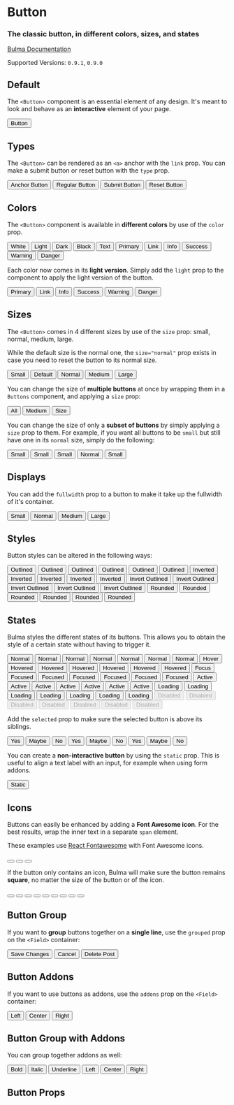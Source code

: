 


<Meta title="Elements/Button" component={Button} />

# Button

### The classic **button**, in different colors, sizes, and states

[Bulma Documentation](https://bulma.io/documentation/elements/button/)

Supported Versions: `0.9.1`, `0.9.0`

## Default

The `<Button>` component is an essential element of any design. It's meant to look and behave as an **interactive** element of your page.

<Canvas>
  <Story name="Default">
    <Button>Button</Button>
  </Story>
</Canvas>

## Types

The `<Button>` can be rendered as an `<a>` anchor with the `link` prop. You can make a submit button or reset button with the `type` prop.

<Canvas>
  <Story name="Types">
    <Buttons>
      <Button link>Anchor Button</Button>
      <Button>Regular Button</Button>
      <Button type="submit">Submit Button</Button>
      <Button type="reset">Reset Button</Button>
    </Buttons>
  </Story>
</Canvas>

## Colors

The `<Button>` component is available in **different colors** by use of the `color` prop.

<Canvas>
  <Story name="Colors">
    <Buttons>
      <Button color="white">White</Button>
      <Button color="light">Light</Button>
      <Button color="dark">Dark</Button>
      <Button color="black">Black</Button>
      <Button color="text">Text</Button>
    </Buttons>
    <Buttons>
      <Button color="primary">Primary</Button>
      <Button color="link">Link</Button>
    </Buttons>
    <Buttons>
      <Button color="info">Info</Button>
      <Button color="success">Success</Button>
      <Button color="warning">Warning</Button>
      <Button color="danger">Danger</Button>
    </Buttons>
  </Story>
</Canvas>

Each color now comes in its **light version**. Simply add the `light` prop to the component to apply the light version of the button.

<Canvas>
  <Story name="Light Colors">
    <Buttons>
      <Button color="primary" light>Primary</Button>
      <Button color="link" light>Link</Button>
    </Buttons>
    <Buttons>
      <Button color="info" light>Info</Button>
      <Button color="success" light>Success</Button>
      <Button color="warning" light>Warning</Button>
      <Button color="danger" light>Danger</Button>
    </Buttons>
  </Story>
</Canvas>

## Sizes

The `<Button>` comes in 4 different sizes by use of the `size` prop: small, normal, medium, large.

While the default size is the normal one, the `size="normal"` prop exists in case you need to reset the button to its normal size.

<Canvas>
  <Story name="Sizes">
    <Buttons>
      <Button size="small">Small</Button>
      <Button>Default</Button>
      <Button size="normal">Normal</Button>
      <Button size="medium">Medium</Button>
      <Button size="large">Large</Button>
    </Buttons>
  </Story>
</Canvas>

You can change the size of **multiple buttons** at once by wrapping them in a `Buttons` component, and applying a `size` prop:

<Canvas>
  <Story name="Group Sizes">
    <Buttons size="medium">
      <Button>All</Button>
      <Button>Medium</Button>
      <Button>Size</Button>
    </Buttons>
  </Story>
</Canvas>

You can change the size of only a **subset of buttons** by simply applying a `size` prop to them.
For example, if you want all buttons to be `small` but still have one in its `normal` size, simply do the following:

<Canvas>
  <Story name="Group Sizes with Subset">
    <Buttons size="small">
      <Button>Small</Button>
      <Button>Small</Button>
      <Button>Small</Button>
      <Button size="normal">Normal</Button>
      <Button>Small</Button>
    </Buttons>
  </Story>
</Canvas>

## Displays

You can add the `fullwidth` prop to a button to make it take up the fullwidth of it's container.

<Canvas>
  <Story name="Displays">
    <Buttons>
      <Button size="small" fullwidth>Small</Button>
      <Button fullwidth>Normal</Button>
      <Button size="medium" fullwidth>Medium</Button>
      <Button size="large" fullwidth>Large</Button>
    </Buttons>
  </Story>
</Canvas>

## Styles

Button styles can be altered in the following ways:

<Canvas className="has-background-light">
  <Story name="Styles">
    <Buttons>
      <Button outlined>Outlined</Button>
      <Button color="primary" outlined>Outlined</Button>
      <Button color="link" outlined>Outlined</Button>
      <Button color="info" outlined>Outlined</Button>
      <Button color="success" outlined>Outlined</Button>
      <Button color="danger" outlined>Outlined</Button>
    </Buttons>
    <Buttons>
      <Button color="primary" inverted>Inverted</Button>
      <Button color="link" inverted>Inverted</Button>
      <Button color="info" inverted>Inverted</Button>
      <Button color="success" inverted>Inverted</Button>
      <Button color="danger" inverted>Inverted</Button>
    </Buttons>
    <Buttons>
      <Button color="primary" inverted outlined>Invert Outlined</Button>
      <Button color="link" inverted outlined>Invert Outlined</Button>
      <Button color="info" inverted outlined>Invert Outlined</Button>
      <Button color="success" inverted outlined>Invert Outlined</Button>
      <Button color="danger" inverted outlined>Invert Outlined</Button>
    </Buttons>
    <Buttons>
      <Button rounded>Rounded</Button>
      <Button color="primary" rounded>Rounded</Button>
      <Button color="link" rounded>Rounded</Button>
      <Button color="info" rounded>Rounded</Button>
      <Button color="success" rounded>Rounded</Button>
      <Button color="danger" rounded>Rounded</Button>
    </Buttons>
  </Story>
</Canvas>

## States

Bulma styles the different states of its buttons. This allows you to obtain the style of a certain state without having to trigger it.

<Canvas>
  <Story name="States">
    <Buttons>
      <Button>Normal</Button>
      <Button color="primary">Normal</Button>
      <Button color="link">Normal</Button>
      <Button color="info">Normal</Button>
      <Button color="success">Normal</Button>
      <Button color="warning">Normal</Button>
      <Button color="danger">Normal</Button>
    </Buttons>
    <Buttons>
      <Button>Hover</Button>
      <Button color="primary"hovered>Hovered</Button>
      <Button color="link"hovered>Hovered</Button>
      <Button color="info"hovered>Hovered</Button>
      <Button color="success"hovered>Hovered</Button>
      <Button color="warning"hovered>Hovered</Button>
      <Button color="danger"hovered>Hovered</Button>
    </Buttons>
    <Buttons>
      <Button>Focus</Button>
      <Button color="primary" focused>Focused</Button>
      <Button color="link" focused>Focused</Button>
      <Button color="info" focused>Focused</Button>
      <Button color="success" focused>Focused</Button>
      <Button color="warning" focused>Focused</Button>
      <Button color="danger" focused>Focused</Button>
    </Buttons>
    <Buttons>
      <Button>Active</Button>
      <Button color="primary" active>Active</Button>
      <Button color="link" active>Active</Button>
      <Button color="info" active>Active</Button>
      <Button color="success" active>Active</Button>
      <Button color="warning" active>Active</Button>
      <Button color="danger" active>Active</Button>
    </Buttons>
    <Buttons>
      <Button loading>Loading</Button>
      <Button color="primary" loading>Loading</Button>
      <Button color="link" loading>Loading</Button>
      <Button color="info" loading>Loading</Button>
      <Button color="success" loading>Loading</Button>
      <Button color="warning" loading>Loading</Button>
      <Button color="danger" loading>Loading</Button>
    </Buttons>
    <Buttons>
      <Button disabled>Disabled</Button>
      <Button color="primary" disabled>Disabled</Button>
      <Button color="link" disabled>Disabled</Button>
      <Button color="info" disabled>Disabled</Button>
      <Button color="success" disabled>Disabled</Button>
      <Button color="warning" disabled>Disabled</Button>
      <Button color="danger" disabled>Disabled</Button>
    </Buttons>
  </Story>
</Canvas>

Add the `selected` prop to make sure the selected button is above its siblings.

<Canvas>
  <Story name="Selected">
    <Buttons addons>
      <Button color="success" selected>Yes</Button>
      <Button>Maybe</Button>
      <Button>No</Button>
    </Buttons>
    <Buttons addons>
      <Button>Yes</Button>
      <Button color="info" selected>Maybe</Button>
      <Button>No</Button>
    </Buttons>
    <Buttons addons>
      <Button >Yes</Button>
      <Button >Maybe</Button>
      <Button color="danger" selected>No</Button>
    </Buttons>
  </Story>
</Canvas>

You can create a **non-interactive button** by using the `static` prop. This is useful to align a text label with an input, for example when using form addons.

<Canvas>
  <Story name="Static">
    <Button static>Static</Button>
  </Story>
</Canvas>

## Icons

Buttons can easily be enhanced by adding a **Font Awesome icon**. For the best results, wrap the inner text in a separate `span` element.

These examples use [React Fontawesome](https://github.com/FortAwesome/react-fontawesome) with Font Awesome icons.

<Canvas>
  <Story name="Icons">
    <Buttons>
      <Button>
        <Icon size="small">
          <FontAwesomeIcon icon={faBold} />
        </Icon>
      </Button>
      <Button>
        <Icon size="small">
          <FontAwesomeIcon icon={faItalic} />
        </Icon>
      </Button>
      <Button>
        <Icon size="small">
          <FontAwesomeIcon icon={faUnderline} />
        </Icon>
      </Button>
    </Buttons>
  </Story>
</Canvas>


If the button only contains an icon, Bulma will make sure the button remains **square**, no matter the size of the button or of the icon.

<Canvas>
  <Story name="Square Icons">
    <Buttons size="small">
      <Button>
        <Icon size="small">
          <FontAwesomeIcon icon={faHeading} />
        </Icon>
      </Button>
    </Buttons>
    <Buttons>
      <Button>
        <Icon size="small">
          <FontAwesomeIcon icon={faHeading} />
        </Icon>
      </Button>
      <Button>
        <Icon>
          <FontAwesomeIcon icon={faHeading} size="lg" />
        </Icon>
      </Button>
    </Buttons>
    <Buttons size="medium">
      <Button>
        <Icon size="small">
          <FontAwesomeIcon icon={faHeading} />
        </Icon>
      </Button>
      <Button>
        <Icon>
          <FontAwesomeIcon icon={faHeading} size="lg" />
        </Icon>
      </Button>
      <Button>
        <Icon size="medium">
          <FontAwesomeIcon icon={faHeading} size="2x" />
        </Icon>
      </Button>
    </Buttons>
    <Buttons size="large">
      <Button>
        <Icon size="small">
          <FontAwesomeIcon icon={faHeading} />
        </Icon>
      </Button>
      <Button>
        <Icon>
          <FontAwesomeIcon icon={faHeading} size="lg" />
        </Icon>
      </Button>
      <Button>
        <Icon size="medium">
          <FontAwesomeIcon icon={faHeading} size="2x" />
        </Icon>
      </Button>
    </Buttons>
  </Story>
</Canvas>

## Button Group

If you want to **group** buttons together on a **single line**, use the `grouped` prop on the `<Field>` container:

<Canvas>
  <Story name="Grouped">
    <Field grouped>
      <Control>
        <Button color="link">Save Changes</Button>
      </Control>
      <Control>
        <Button>Cancel</Button>
      </Control>
      <Control>
        <Button color="danger">Delete Post</Button>
      </Control>
    </Field>
  </Story>
</Canvas>

## Button Addons

If you want to use buttons as addons, use the `addons` prop on the `<Field>` container:

<Canvas>
  <Story name="Addons">
    <Field addons>
      <Control>
        <Button>
          <Icon size="small">
            <FontAwesomeIcon icon={faAlignLeft}  />
          </Icon>
          <span>Left</span>
        </Button>
      </Control>
      <Control>
        <Button>
          <Icon size="small">
            <FontAwesomeIcon icon={faAlignCenter}  />
          </Icon>
          <span>Center</span>
        </Button>
      </Control>
      <Control>
        <Button>
          <Icon size="small">
            <FontAwesomeIcon icon={faAlignRight}  />
          </Icon>
          <span>Right</span>
        </Button>
      </Control>
    </Field>
  </Story>
</Canvas>

## Button Group with Addons

You can group together addons as well:

<Canvas>
  <Story name="Group with Addons">
    <Field addons>
      <Control>
        <Button>
          <Icon size="small">
            <FontAwesomeIcon icon={faBold} />
          </Icon>
          <span>Bold</span>
        </Button>
      </Control>
      <Control>
        <Button>
          <Icon size="small">
            <FontAwesomeIcon icon={faItalic} />
          </Icon>
          <span>Italic</span>
        </Button>
      </Control>
      <Control>
        <Button>
          <Icon size="small">
            <FontAwesomeIcon icon={faUnderline} />
          </Icon>
          <span>Underline</span>
        </Button>
      </Control>
    </Field>
    <Field addons>
      <Control>
        <Button>
          <Icon size="small">
            <FontAwesomeIcon icon={faAlignLeft}  />
          </Icon>
          <span>Left</span>
        </Button>
      </Control>
      <Control>
        <Button>
          <Icon size="small">
            <FontAwesomeIcon icon={faAlignCenter}  />
          </Icon>
          <span>Center</span>
        </Button>
      </Control>
      <Control>
        <Button>
          <Icon size="small">
            <FontAwesomeIcon icon={faAlignRight}  />
          </Icon>
          <span>Right</span>
        </Button>
      </Control>
    </Field>
  </Story>
</Canvas>

## Button Props

<ArgsTable of={Button} />
